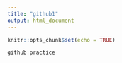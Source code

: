```yaml
---
title: "github1"
output: html_document
---
```


```r
knitr::opts_chunk$set(echo = TRUE)
```

```r
github practice
```

